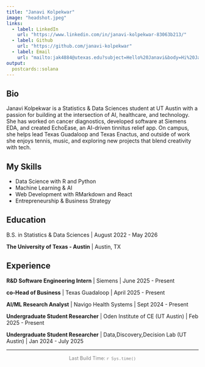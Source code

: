 ```yaml
---
title: "Janavi Kolpekwar"
image: "headshot.jpeg"
links:
  - label: LinkedIn
    url: "https://www.linkedin.com/in/janavi-kolpekwar-83063b213/"
  - label: Github
    url: "https://github.com/janavi-kolpekwar"
  - label: Email
    url: "mailto:jak4884@utexas.edu?subject=Hello%20Janavi&body=Hi%20Janavi,%0A%0AI%20saw%20your%20portfolio%20and%20would%20love%20to%20connect.%0A%0A—%20[Your%20Name]"
output:
  postcards::solana
---
```


## Bio

Janavi Kolpekwar is a Statistics & Data Sciences student at UT Austin with a passion for building at the intersection of AI, healthcare, and technology. She has worked on cancer diagnostics, developed software at Siemens EDA, and created EchoEase, an AI-driven tinnitus relief app. On campus, she helps lead Texas Guadaloop and Texas Enactus, and outside of work she enjoys tennis, music, and exploring new projects that blend creativity with tech.

## My Skills

- Data Science with R and Python  
- Machine Learning & AI  
- Web Development with RMarkdown and React  
- Entrepreneurship & Business Strategy 

## Education

B.S. in Statistics & Data Sciences | August 2022 - May 2026

**The University of Texas - Austin** | Austin, TX

## Experience

**R&D Software Engineering Intern** | Siemens | June 2025 - Present

**co-Head of Business** | Texas Guadaloop | April 2025 - Present

**AI/ML Research Analyst** | Navigo Health Systems | Sept 2024 - Present

**Undergraduate Student Researcher** | Oden Institute of CE (UT Austin) | Feb 2025 - Present

**Undergraduate Student Researcher** | Data,Discovery,Decision Lab (UT Austin) | Jan 2024 - July 2025

<hr>

<div style="text-align: center; font-size: 0.9em; color: gray;">
  Last Build Time: `r Sys.time()`
</div>


